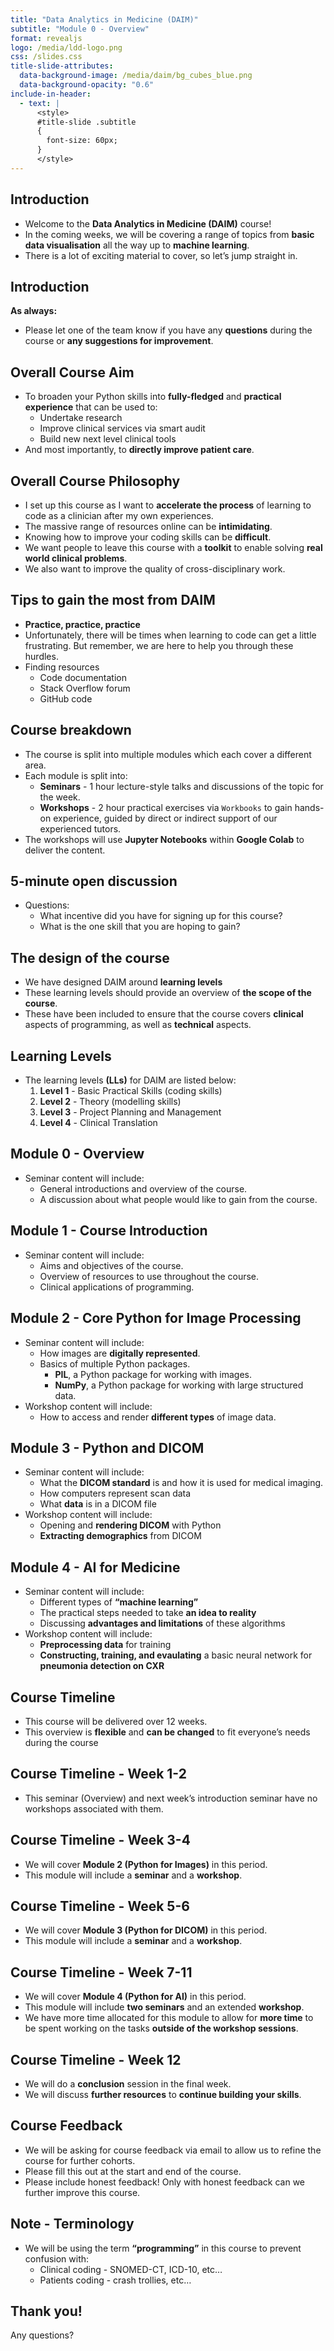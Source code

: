 ```yaml
---
title: "Data Analytics in Medicine (DAIM)"
subtitle: "Module 0 - Overview"
format: revealjs
logo: /media/ldd-logo.png
css: /slides.css
title-slide-attributes:
  data-background-image: /media/daim/bg_cubes_blue.png
  data-background-opacity: "0.6"
include-in-header:
  - text: |
      <style>
      #title-slide .subtitle
      {
        font-size: 60px;
      }
      </style>
---
```


## Introduction {background-image="/media/daim/bg_cubes_blue_right.png" background-opacity="0.6"}

- Welcome to the **Data Analytics in Medicine (DAIM)** course!
- In the coming weeks, we will be covering a range of topics from **basic data visualisation** all the way up to **machine learning**.
- There is a lot of exciting material to cover, so let's jump straight in.

## Introduction {background-image="/media/daim/bg_cubes_blue_right.png" background-opacity="0.6"}

**As always:**

- Please let one of the team know if you have any **questions** during the course or **any suggestions for improvement**.

## Overall Course Aim {background-image="/media/daim/bg_cubes_blue_right.png" background-opacity="0.6"}

- To broaden your Python skills into **fully-fledged** and **practical experience** that can be used to:
  - Undertake research
  - Improve clinical services via smart audit
  - Build new next level clinical tools
- And most importantly, to **directly improve patient care**.

## Overall Course Philosophy {background-image="/media/daim/bg_cubes_blue_right.png" background-opacity="0.6"}

- I set up this course as I want to **accelerate the process** of learning to code as a clinician after my own experiences.
- The massive range of resources online can be **intimidating**.
- Knowing how to improve your coding skills can be **difficult**.
- We want people to leave this course with a **toolkit** to enable solving **real world clinical problems**.
- We also want to improve the quality of cross-disciplinary work.

## Tips to gain the most from DAIM {background-image="/media/daim/bg_cubes_blue_right.png" background-opacity="0.6"}

- **Practice, practice, practice**
- Unfortunately, there will be times when learning to code can get a little frustrating. But remember, we are here to help you through these hurdles.
- Finding resources
  - Code documentation
  - Stack Overflow forum
  - GitHub code

## Course breakdown {background-image="/media/daim/bg_cubes_red_right.png" background-opacity="0.6"}

- The course is split into multiple modules which each cover a different area.
- Each module is split into:
  - **Seminars** - 1 hour lecture-style talks and discussions of the topic for the week.
  - **Workshops** - 2 hour practical exercises via `Workbooks` to gain hands-on experience, guided by direct or indirect support of our experienced tutors.
- The workshops will use **Jupyter Notebooks** within **Google Colab** to deliver the content.

## 5-minute open discussion {background-image="/media/daim/question1.png" background-opacity="0.4"}

- Questions:
  - What incentive did you have for signing up for this course?
  - What is the one skill that you are hoping to gain?

## The design of the course

- We have designed DAIM around **learning levels**
- These learning levels should provide an overview of **the scope of the course**. 
- These have been included to ensure that the course covers **clinical** aspects of programming, as well as **technical** aspects.

## Learning Levels {background-image="/media/daim/bg_cubes_red_right.png" background-opacity="0.6"}

- The learning levels **(LLs)** for DAIM are listed below:
  1. **Level 1** - Basic Practical Skills (coding skills)
  2. **Level 2** - Theory (modelling skills)
  3. **Level 3** - Project Planning and Management
  4. **Level 4** - Clinical Translation

## Module 0 - Overview {background-image="/media/daim/bg_cubes_red_right.png" background-opacity="0.6"}

- Seminar content will include:
  - General introductions and overview of the course.
  - A discussion about what people would like to gain from the course.

## Module 1 - Course Introduction {background-image="/media/daim/bg_cubes_red_right.png" background-opacity="0.6"}

- Seminar content will include:
  - Aims and objectives of the course.
  - Overview of resources to use throughout the course.
  - Clinical applications of programming.

## Module 2 - Core Python for Image Processing {background-image="/media/daim/bg_cubes_red_right.png" background-opacity="0.6"}

- Seminar content will include:
  - How images are **digitally represented**.
  - Basics of multiple Python packages.
    - **PIL**, a Python package for working with images.
    - **NumPy**, a Python package for working with large structured data.
- Workshop content will include:
  - How to access and render **different types** of image data.

## Module 3 - Python and DICOM {background-image="/media/daim/bg_cubes_red_right.png" background-opacity="0.6"}

- Seminar content will include:
  - What the **DICOM standard** is and how it is used for medical imaging.
  - How computers represent scan data
  - What **data** is in a DICOM file
- Workshop content will include:
  - Opening and **rendering DICOM** with Python
  - **Extracting demographics** from DICOM

## Module 4 - AI for Medicine {background-image="/media/daim/bg_cubes_red_right.png" background-opacity="0.6"}

- Seminar content will include:
  - Different types of **"machine learning"**
  - The practical steps needed to take **an idea to reality**
  - Discussing **advantages and limitations** of these algorithms
- Workshop content will include:
  - **Preprocessing data** for training
  - **Constructing, training, and evaulating** a basic neural network for **pneumonia detection on CXR**

## Course Timeline {background-image="/media/daim/bg_cubes_red_right.png" background-opacity="0.6"}

- This course will be delivered over 12 weeks.
- This overview is **flexible** and **can be changed** to fit everyone's needs during the course

<!--
Week 1: mod0 - Overview
Week 2: mod1 - Introduction
Week 3: mod2 - Images (seminar) 
Week 4: mod2 - Images (workshop)
Week 5: mod3 - DICOM (seminar)
Week 6: mod3 - DICOM (workshop)
Week 7: mod4 - AI (seminar 1)
Week 8: mod4 - AI (workshop 1)
Week 9: mod4 - AI (workshop 1)
Week 10: mod4 - AI (seminar 2)
Week 11: mod4 - AI (workshop 3)
Week 12: mod5 - Conclusion
-->

## Course Timeline - Week 1-2 {background-image="/media/daim/bg_cubes_red_right.png" background-opacity="0.6"}

- This seminar (Overview) and next week's introduction seminar have no workshops associated with them.

## Course Timeline - Week 3-4 {background-image="/media/daim/bg_cubes_red_right.png" background-opacity="0.6"}

- We will cover **Module 2 (Python for Images)** in this period.
- This module will include a **seminar** and a **workshop**.

## Course Timeline - Week 5-6 {background-image="/media/daim/bg_cubes_red_right.png" background-opacity="0.6"}

- We will cover **Module 3 (Python for DICOM)** in this period.
- This module will include a **seminar** and a **workshop**.

## Course Timeline - Week 7-11 {background-image="/media/daim/bg_cubes_red_right.png" background-opacity="0.6"}

- We will cover **Module 4 (Python for AI)** in this period.
- This module will include **two seminars** and an extended **workshop**.
- We have more time allocated for this module to allow for **more time** to be spent working on the tasks **outside of the workshop sessions**.

## Course Timeline - Week 12 {background-image="/media/daim/bg_cubes_red_right.png" background-opacity="0.6"}

- We will do a **conclusion** session in the final week.
- We will discuss **further resources** to **continue building your skills**.

## Course Feedback {background-image="/media/daim/bg_cubes_red_right.png" background-opacity="0.6"}

- We will be asking for course feedback via email to allow us to refine the course for further cohorts.
- Please fill this out at the start and end of the course.
- Please include honest feedback! Only with honest feedback can we further improve this course.

## Note - Terminology {background-image="/media/daim/bg_cubes_red_right.png" background-opacity="0.6"}

- We will be using the term **"programming"** in this course to prevent confusion with:
  - Clinical coding - SNOMED-CT, ICD-10, etc...
  - Patients coding - crash trollies, etc...

## Thank you! {background-image="/media/daim/question1.png" background-opacity="0.4"}

Any questions?